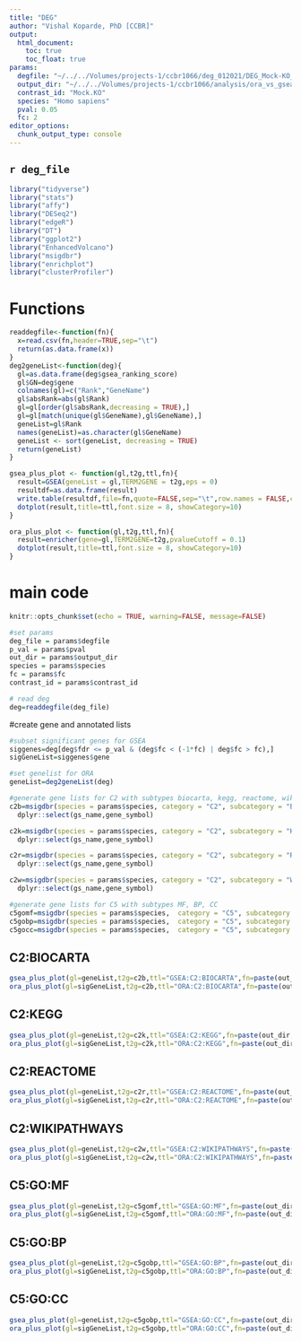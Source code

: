 ```yaml
---
title: "DEG"
author: "Vishal Koparde, PhD [CCBR]"
output: 
  html_document:
    toc: true
    toc_float: true
params:
  degfile: "~/../../Volumes/projects-1/ccbr1066/deg_012021/DEG_Mock-KO_0.5_0.5/limma_DEG_Mock-KO_all_genes.txt"
  output_dir: "~/../../Volumes/projects-1/ccbr1066/analysis/ora_vs_gsea_test/"
  contrast_id: "Mock.KO"
  species: "Homo sapiens"
  pval: 0.05
  fc: 2
editor_options: 
  chunk_output_type: console
---
```


## `r deg_file`

```r
library("tidyverse")
library("stats")
library("affy")
library("DESeq2")
library("edgeR")
library("DT")
library("ggplot2")
library("EnhancedVolcano")
library("msigdbr")
library("enrichplot")
library("clusterProfiler")
```

######################################################################
# Functions
######################################################################
```r
readdegfile<-function(fn){
  x=read.csv(fn,header=TRUE,sep="\t")
  return(as.data.frame(x))
}
deg2geneList<-function(deg){
  gl=as.data.frame(deg$gsea_ranking_score)
  gl$GN=deg$gene
  colnames(gl)=c("Rank","GeneName")
  gl$absRank=abs(gl$Rank)
  gl=gl[order(gl$absRank,decreasing = TRUE),]
  gl=gl[match(unique(gl$GeneName),gl$GeneName),]
  geneList=gl$Rank
  names(geneList)=as.character(gl$GeneName)
  geneList <- sort(geneList, decreasing = TRUE)
  return(geneList)
}

gsea_plus_plot <- function(gl,t2g,ttl,fn){
  result=GSEA(geneList = gl,TERM2GENE = t2g,eps = 0)
  resultdf=as.data.frame(result)
  write.table(resultdf,file=fn,quote=FALSE,sep="\t",row.names = FALSE,col.names = TRUE)
  dotplot(result,title=ttl,font.size = 8, showCategory=10)
}

ora_plus_plot <- function(gl,t2g,ttl,fn){
  result=enricher(gene=gl,TERM2GENE=t2g,pvalueCutoff = 0.1)
  dotplot(result,title=ttl,font.size = 8, showCategory=10)
}
```

######################################################################
# main code
######################################################################
```r
knitr::opts_chunk$set(echo = TRUE, warning=FALSE, message=FALSE)

#set params
deg_file = params$degfile
p_val = params$pval
out_dir = params$output_dir
species = params$species
fc = params$fc
contrast_id = params$contrast_id

# read deg
deg=readdegfile(deg_file)
```

#create gene and annotated lists
```r
#subset significant genes for GSEA
siggenes=deg[deg$fdr <= p_val & (deg$fc < (-1*fc) | deg$fc > fc),]
sigGeneList=siggenes$gene

#set genelist for ORA
geneList=deg2geneList(deg)

#generate gene lists for C2 with subtypes biocarta, kegg, reactome, wiki
c2b=msigdbr(species = params$species, category = "C2", subcategory = "BIOCARTA") %>% 
  dplyr::select(gs_name,gene_symbol)

c2k=msigdbr(species = params$species, category = "C2", subcategory = "KEGG") %>% 
  dplyr::select(gs_name,gene_symbol)

c2r=msigdbr(species = params$species, category = "C2", subcategory = "REACTOME") %>%
  dplyr::select(gs_name,gene_symbol)

c2w=msigdbr(species = params$species, category = "C2", subcategory = "WIKIPATHWAYS") %>%
  dplyr::select(gs_name,gene_symbol)

#generate gene lists for C5 with subtypes MF, BP, CC
c5gomf=msigdbr(species = params$species,  category = "C5", subcategory = "GO:MF") %>% dplyr::select(gs_name,gene_symbol)
c5gobp=msigdbr(species = params$species,  category = "C5", subcategory = "GO:BP") %>% dplyr::select(gs_name,gene_symbol)
c5gocc=msigdbr(species = params$species,  category = "C5", subcategory = "GO:CC") %>% dplyr::select(gs_name,gene_symbol)
```

## C2:BIOCARTA
```r
gsea_plus_plot(gl=geneList,t2g=c2b,ttl="GSEA:C2:BIOCARTA",fn=paste(out_dir,contrast_id,".c2b.gsea.results.txt",sep=""))
ora_plus_plot(gl=sigGeneList,t2g=c2b,ttl="ORA:C2:BIOCARTA",fn=paste(out_dir,contrast_id,".c2b.ora.results.txt",sep=""))
```

## C2:KEGG
```r
gsea_plus_plot(gl=geneList,t2g=c2k,ttl="GSEA:C2:KEGG",fn=paste(out_dir,contrast_id,".c2k.gsea.results.txt",sep=""))
ora_plus_plot(gl=sigGeneList,t2g=c2k,ttl="ORA:C2:KEGG",fn=paste(out_dir,contrast_id,".c2k.ora.results.txt",sep=""))

```

## C2:REACTOME
```r
gsea_plus_plot(gl=geneList,t2g=c2r,ttl="GSEA:C2:REACTOME",fn=paste(out_dir,contrast_id,".c2r.gsea.results.txt",sep=""))
ora_plus_plot(gl=sigGeneList,t2g=c2r,ttl="ORA:C2:REACTOME",fn=paste(out_dir,contrast_id,".c2r.ora.results.txt",sep=""))
```

## C2:WIKIPATHWAYS
```r
gsea_plus_plot(gl=geneList,t2g=c2w,ttl="GSEA:C2:WIKIPATHWAYS",fn=paste(out_dir,contrast_id,".c2w.gsea.results.txt",sep=""))
ora_plus_plot(gl=sigGeneList,t2g=c2w,ttl="ORA:C2:WIKIPATHWAYS",fn=paste(out_dir,contrast_id,".c2w.ora.results.txt",sep=""))
```

## C5:GO:MF
```r
gsea_plus_plot(gl=geneList,t2g=c5gomf,ttl="GSEA:GO:MF",fn=paste(out_dir,contrast_id,".c5gomf.gsea.results.txt",sep=""))
ora_plus_plot(gl=sigGeneList,t2g=c5gomf,ttl="ORA:GO:MF",fn=paste(out_dir,contrast_id,".c5gomf.ora.results.txt",sep=""))
```

## C5:GO:BP
```r
gsea_plus_plot(gl=geneList,t2g=c5gobp,ttl="GSEA:GO:BP",fn=paste(out_dir,contrast_id,".c5gobp.gsea.results.txt",sep=""))
ora_plus_plot(gl=sigGeneList,t2g=c5gobp,ttl="ORA:GO:BP",fn=paste(out_dir,contrast_id,".c5gobp.ora.results.txt",sep=""))
```

## C5:GO:CC
```r
gsea_plus_plot(gl=geneList,t2g=c5gobp,ttl="GSEA:GO:CC",fn=paste(out_dir,contrast_id,".c5gocc.gsea.results.txt",sep=""))
ora_plus_plot(gl=sigGeneList,t2g=c5gobp,ttl="ORA:GO:CC",fn=paste(out_dir,contrast_id,".c5gocc.ora.results.txt",sep=""))
```
